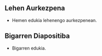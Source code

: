 ## Lehen Aurkezpena

-   Hemen edukia lehenengo aurkezpenean.

## Bigarren Diapositiba

-   Bigarren edukia.
